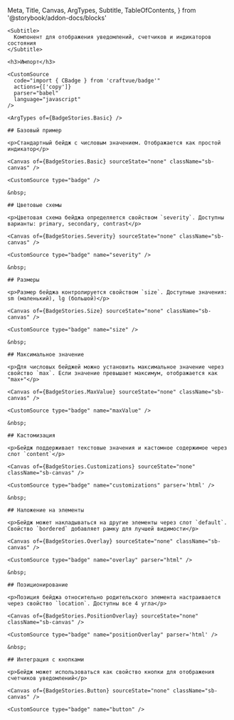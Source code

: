   Meta,
  Title,
  Canvas,
  ArgTypes,
  Subtitle,
  TableOfContents,
} from '@storybook/addon-docs/blocks'

<Meta of={BadgeStories} />

<div className='sb-docs-wrapper' >
  <div className='sb-docs-content'>
    <Title>Бейдж</Title>

    <Subtitle>
      Компонент для отображения уведомлений, счетчиков и индикаторов состояния
    </Subtitle>

    <h3>Импорт</h3>

    <CustomSource
      code="import { CBadge } from 'craftvue/badge'"
      actions={['copy']}
      parser="babel"
      language="javascript"
    />

    <ArgTypes of={BadgeStories.Basic} />

    ## Базовый пример

    <p>Стандартный бейдж с числовым значением. Отображается как простой индикатор</p>

    <Canvas of={BadgeStories.Basic} sourceState="none" className="sb-canvas" />

    <CustomSource type="badge" />

    &nbsp;

    ## Цветовые схемы

    <p>Цветовая схема бейджа определяется свойством `severity`. Доступны варианты: primary, secondary, contrast</p>

    <Canvas of={BadgeStories.Severity} sourceState="none" className="sb-canvas" />

    <CustomSource type="badge" name="severity" />

    &nbsp;

    ## Размеры

    <p>Размер бейджа контролируется свойством `size`. Доступные значения: sm (маленький), lg (большой)</p>

    <Canvas of={BadgeStories.Size} sourceState="none" className="sb-canvas" />

    <CustomSource type="badge" name="size" />

    &nbsp;

    ## Максимальное значение

    <p>Для числовых бейджей можно установить максимальное значение через свойство `max`. Если значение превышает максимум, отображается как "max+"</p>

    <Canvas of={BadgeStories.MaxValue} sourceState="none" className="sb-canvas" />

    <CustomSource type="badge" name="maxValue" />

    &nbsp;

    ## Кастомизация

    <p>Бейдж поддерживает текстовые значения и кастомное содержимое через слот `content`</p>

    <Canvas of={BadgeStories.Customizations} sourceState="none" className="sb-canvas" />

    <CustomSource type="badge" name="customizations" parser='html' />

    &nbsp;

    ## Наложение на элементы

    <p>Бейдж может накладываться на другие элементы через слот `default`. Свойство `bordered` добавляет рамку для лучшей видимости</p>

    <Canvas of={BadgeStories.Overlay} sourceState="none" className="sb-canvas" />

    <CustomSource type="badge" name="overlay" parser="html" />

    &nbsp;

    ## Позиционирование

    <p>Позиция бейджа относительно родительского элемента настраивается через свойство `location`. Доступны все 4 угла</p>

    <Canvas of={BadgeStories.PositionOverlay} sourceState="none" className="sb-canvas" />

    <CustomSource type="badge" name="positionOverlay" parser='html' />

    &nbsp;

    ## Интеграция с кнопками

    <p>Бейдж может использоваться как свойство кнопки для отображения счетчиков уведомлений</p>

    <Canvas of={BadgeStories.Button} sourceState="none" className="sb-canvas" />

    <CustomSource type="badge" name="button" />

  </div>

  <div>
    <TableOfContents
      className='sb-docs-toc sb-unstyled'
      title='Компоненты'
      contentsSelector='.sb-docs-content'
      headingSelector="h2"
      ignoreSelector='.sbdocs-subtitle'
    />
  </div>
</div>
